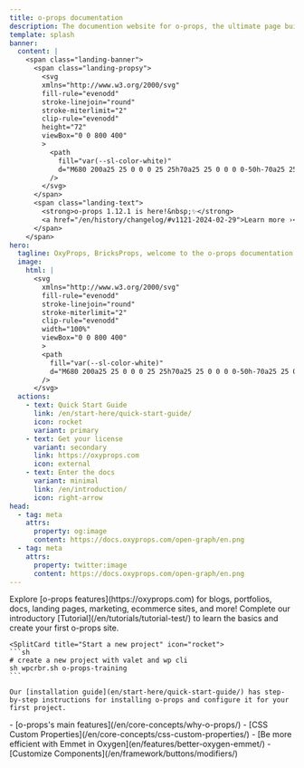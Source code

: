 ```yaml
---
title: o-props documentation
description: The documention website for o-props, the ultimate page buidler companion.
template: splash
banner:
  content: |
    <span class="landing-banner">
      <span class="landing-propsy">
        <svg
        xmlns="http://www.w3.org/2000/svg"
        fill-rule="evenodd"
        stroke-linejoin="round"
        stroke-miterlimit="2"
        clip-rule="evenodd"
        height="72"
        viewBox="0 0 800 400"
        >
          <path
            fill="var(--sl-color-white)"
            d="M680 200a25 25 0 0 0 25 25h70a25 25 0 0 0 0-50h-70a25 25 0 0 0-25 25ZM0 200a25 25 0 0 0 25 25h70a25 25 0 0 0 0-50H25a25 25 0 0 0-25 25ZM425 200a25 25 0 1 0-50 0 25 25 0 0 0 50 0ZM450 200a100 100 0 0 1 200 0h-50a50 50 0 0 0-100 0h-50ZM150 200a100 100 0 0 1 200 0h-50a50 50 0 0 0-100 0h-50ZM260.5 343.3a200.3 200.3 0 0 1-48.8-75.8H266A150.9 150.9 0 0 0 400 350a150.8 150.8 0 0 0 134-82.5h54.3A200.4 200.4 0 0 1 400 400a199.3 199.3 0 0 1-139.5-56.7Zm12.6-297.9A199.1 199.1 0 0 1 400 0c51.2 0 97.9 19.3 133.3 51A149 149 0 0 0 475 70a149.2 149.2 0 0 0-144.5-3A149 149 0 0 0 273 45.5Z"
          />
        </svg>
      </span>
      <span class="landing-text">
        <strong>o-props 1.12.1 is here!&nbsp;✨</strong>
        <a href="/en/history/changelog/#v1121-2024-02-29">Learn more ›</a>
      </span>
    </span>
hero:
  tagline: OxyProps, BricksProps, welcome to the o-props documentation website! You will find everything you need to build stellar website with o-props and your favorite page builder. o-props is fast, accessible, and easy-to-use.
  image:
    html: |
      <svg
        xmlns="http://www.w3.org/2000/svg"
        fill-rule="evenodd"
        stroke-linejoin="round"
        stroke-miterlimit="2"
        clip-rule="evenodd"
        width="100%"
        viewBox="0 0 800 400"
        >
        <path
          fill="var(--sl-color-white)"
          d="M680 200a25 25 0 0 0 25 25h70a25 25 0 0 0 0-50h-70a25 25 0 0 0-25 25ZM0 200a25 25 0 0 0 25 25h70a25 25 0 0 0 0-50H25a25 25 0 0 0-25 25ZM425 200a25 25 0 1 0-50 0 25 25 0 0 0 50 0ZM450 200a100 100 0 0 1 200 0h-50a50 50 0 0 0-100 0h-50ZM150 200a100 100 0 0 1 200 0h-50a50 50 0 0 0-100 0h-50ZM260.5 343.3a200.3 200.3 0 0 1-48.8-75.8H266A150.9 150.9 0 0 0 400 350a150.8 150.8 0 0 0 134-82.5h54.3A200.4 200.4 0 0 1 400 400a199.3 199.3 0 0 1-139.5-56.7Zm12.6-297.9A199.1 199.1 0 0 1 400 0c51.2 0 97.9 19.3 133.3 51A149 149 0 0 0 475 70a149.2 149.2 0 0 0-144.5-3A149 149 0 0 0 273 45.5Z"
        />
      </svg>
  actions:
    - text: Quick Start Guide
      link: /en/start-here/quick-start-guide/
      icon: rocket
      variant: primary
    - text: Get your license
      variant: secondary
      link: https://oxyprops.com
      icon: external
    - text: Enter the docs
      variant: minimal
      link: /en/introduction/
      icon: right-arrow
head:
  - tag: meta
    attrs:
      property: og:image
      content: https://docs.oxyprops.com/open-graph/en.png
  - tag: meta
    attrs:
      property: twitter:image
      content: https://docs.oxyprops.com/open-graph/en.png
---
```



<CardGrid>
    <Card title="What will you build with o-props?" icon="laptop">
    Explore [o-props features](https://oxyprops.com) for blogs, portfolios, docs, landing pages, marketing, ecommerce sites, and more!
  </Card>

  <Card title="Take a guided tour" icon="star">
    Complete our introductory [Tutorial](/en/tutorials/tutorial-test/) to learn the basics and create your first o-props site.
  </Card>

    <SplitCard title="Start a new project" icon="rocket">
    ```sh
    # create a new project with valet and wp cli
    sh wpcrbr.sh o-props-training
    ```
    
    Our [installation guide](en/start-here/quick-start-guide/) has step-by-step instructions for installing o-props and configure it for your first project.
  </SplitCard>

  <ListCard title="Learn" icon="open-book">
    - [o-props's main features](/en/core-concepts/why-o-props/)
    - [CSS Custom Properties](/en/core-concepts/css-custom-properties/)
  </ListCard>

  <ListCard title="Extend" icon="puzzle">
    - [Be more efficient with Emmet in Oxygen](en/features/better-oxygen-emmet/)
    - [Customize Components](/en/framework/buttons/modifiers/)
  </ListCard>
</CardGrid>
<Facebook title="Have a question or want to chat?" cta="Join our Facebook Group"/>